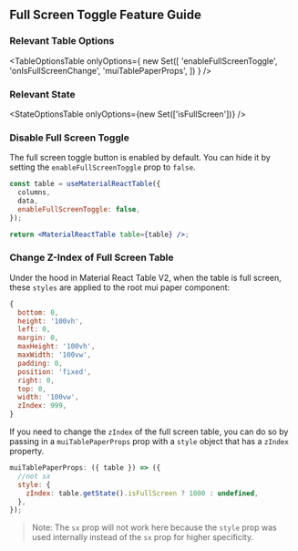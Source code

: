 
<Head>
  <title>{'Full Screen Toggle Guide - Material React Table V2 Docs'}</title>
  <meta
    name="description"
    content="How to use, customize, or disable the full screen toggle button feature of Material React Table"
  />
</Head>

## Full Screen Toggle Feature Guide

### Relevant Table Options

<TableOptionsTable
  onlyOptions={
    new Set([
      'enableFullScreenToggle',
      'onIsFullScreenChange',
      'muiTablePaperProps',
    ])
  }
/>

### Relevant State

<StateOptionsTable onlyOptions={new Set(['isFullScreen'])} />

### Disable Full Screen Toggle

The full screen toggle button is enabled by default. You can hide it by setting the `enableFullScreenToggle` prop to `false`.

```jsx
const table = useMaterialReactTable({
  columns,
  data,
  enableFullScreenToggle: false,
});

return <MaterialReactTable table={table} />;
```

### Change Z-Index of Full Screen Table

Under the hood in Material React Table V2, when the table is full screen, these `styles` are applied to the root mui paper component:

```jsx
{
  bottom: 0,
  height: '100vh',
  left: 0,
  margin: 0,
  maxHeight: '100vh',
  maxWidth: '100vw',
  padding: 0,
  position: 'fixed',
  right: 0,
  top: 0,
  width: '100vw',
  zIndex: 999,
}
```

If you need to change the `zIndex` of the full screen table, you can do so by passing in a `muiTablePaperProps` prop with a `style` object that has a `zIndex` property.

```jsx
muiTablePaperProps: ({ table }) => ({
  //not sx
  style: {
    zIndex: table.getState().isFullScreen ? 1000 : undefined,
  },
});
```

> Note: The `sx` prop will not work here because the `style` prop was used internally instead of the `sx` prop for higher specificity.
